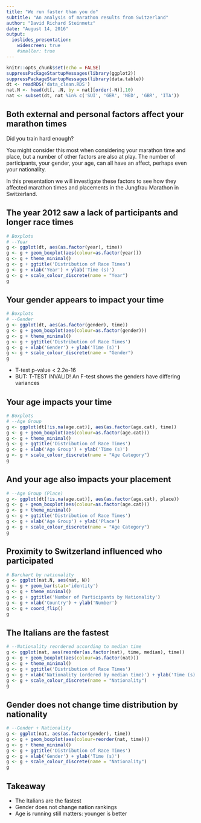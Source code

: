```yaml
---
title: "We run faster than you do"
subtitle: "An analysis of marathon results from Switzerland"
author: "David Richard Steinmetz"
date: "August 14, 2016"
output:
  ioslides_presentation:
    widescreen: true
    #smaller: true
---
```


```r
knitr::opts_chunk$set(echo = FALSE)
suppressPackageStartupMessages(library(ggplot2))
suppressPackageStartupMessages(library(data.table))
dt <- readRDS('data_clean.RDS')
nat.N <- head(dt[, .N, by = nat][order(-N)],10) 
nat <- subset(dt, nat %in% c('SUI', 'GER', 'NED', 'GBR', 'ITA'))
```

## Both external and personal factors affect your marathon times

Did you train hard enough?

You might consider this most when considering your marathon time and place, but a number of other factors are also at play. The number of participants, your gender, your age, can all have an affect, perhaps even your nationality.

In this presentation we will investigate these factors to see how they affected marathon times and placements in the Jungfrau Marathon in Switzerland.

## The year 2012 saw a lack of participants and longer race times

```r
# Boxplots
# --Year
g <- ggplot(dt, aes(as.factor(year), time))
g <- g + geom_boxplot(aes(colour=as.factor(year)))
g <- g + theme_minimal()
g <- g + ggtitle('Distribution of Race Times')
g <- g + xlab('Year') + ylab('Time (s)')
g <- g + scale_colour_discrete(name = "Year")
g
```


## Your gender appears to impact your time

```r
# Boxplots
# --Gender
g <- ggplot(dt, aes(as.factor(gender), time))
g <- g + geom_boxplot(aes(colour=as.factor(gender)))
g <- g + theme_minimal()
g <- g + ggtitle('Distribution of Race Times')
g <- g + xlab('Gender') + ylab('Time (s)')
g <- g + scale_colour_discrete(name = "Gender")
g
```

- T-test p-value < 2.2e-16
- BUT: T-TEST INVALID! An F-test shows the genders have differing variances


## Your age impacts your time

```r
# Boxplots
# --Age Group
g <- ggplot(dt[!is.na(age.cat)], aes(as.factor(age.cat), time))
g <- g + geom_boxplot(aes(colour=as.factor(age.cat)))
g <- g + theme_minimal()
g <- g + ggtitle('Distribution of Race Times')
g <- g + xlab('Age Group') + ylab('Time (s)')
g <- g + scale_colour_discrete(name = "Age Category")
g
```

## And your age also impacts your placement

```r
# --Age Group (Place)
g <- ggplot(dt[!is.na(age.cat)], aes(as.factor(age.cat), place))
g <- g + geom_boxplot(aes(colour=as.factor(age.cat)))
g <- g + theme_minimal()
g <- g + ggtitle('Distribution of Race Times')
g <- g + xlab('Age Group') + ylab('Place')
g <- g + scale_colour_discrete(name = "Age Category")
g
```

## Proximity to Switzerland influenced who participated

```r
# Barchart by nationality
g <- ggplot(nat.N, aes(nat, N))
g <- g + geom_bar(stat='identity')
g <- g + theme_minimal()
g <- g + ggtitle('Number of Participants by Nationality')
g <- g + xlab('Country') + ylab('Number')
g <- g + coord_flip()
g
```

## The Italians are the fastest

```r
# --Nationality reordered according to median time
g <- ggplot(nat, aes(reorder(as.factor(nat), time, median), time))
g <- g + geom_boxplot(aes(colour=as.factor(nat)))
g <- g + theme_minimal()
g <- g + ggtitle('Distribution of Race Times')
g <- g + xlab('Nationality (ordered by median time)') + ylab('Time (s)')
g <- g + scale_colour_discrete(name = "Nationality")
g
```

## Gender does not change time distribution by nationality 

```r
# --Gender + Nationality
g <- ggplot(nat, aes(as.factor(gender), time))
g <- g + geom_boxplot(aes(colour=reorder(nat, time)))
g <- g + theme_minimal()
g <- g + ggtitle('Distribution of Race Times')
g <- g + xlab('Gender') + ylab('Time (s)')
g <- g + scale_colour_discrete(name = "Nationality")
g
```

## Takeaway

- The Italians are the fastest
- Gender does not change nation rankings
- Age is running still matters: younger is better

